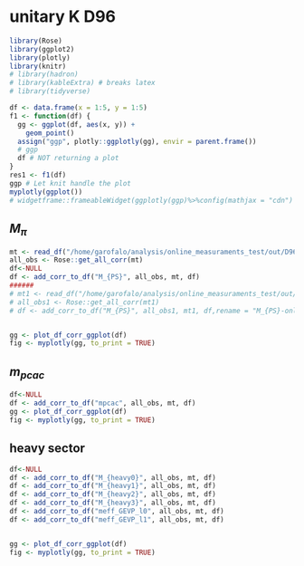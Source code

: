 # unitary K D96

```r
library(Rose)
library(ggplot2)
library(plotly)
library(knitr)
# library(hadron)
# library(kableExtra) # breaks latex
# library(tidyverse)

df <- data.frame(x = 1:5, y = 1:5)
f1 <- function(df) {
  gg <- ggplot(df, aes(x, y)) +
    geom_point()
  assign("ggp", plotly::ggplotly(gg), envir = parent.frame())
  # ggp
  df # NOT returning a plot
}
res1 <- f1(df)
ggp # Let knit handle the plot
myplotly(ggplot())
# widgetframe::frameableWidget(ggplotly(ggp)%>%config(mathjax = "cdn") )
```



## $M_\pi$ 

```r
mt <- read_df("/home/garofalo/analysis/online_measuraments_test/out/D96.dat_output")
all_obs <- Rose::get_all_corr(mt)
df<-NULL
df <- add_corr_to_df("M_{PS}", all_obs, mt, df)
######
# mt1 <- read_df("/home/garofalo/analysis/online_measuraments_test/out/D96_light.dat_output")
# all_obs1 <- Rose::get_all_corr(mt1)
# df <- add_corr_to_df("M_{PS}", all_obs1, mt1, df,rename = "M_{PS}-online")


gg <- plot_df_corr_ggplot(df)
fig <- myplotly(gg, to_print = TRUE)
```


## $m_{pcac}$ 

```r
df<-NULL
df <- add_corr_to_df("mpcac", all_obs, mt, df)
gg <- plot_df_corr_ggplot(df)
fig <- myplotly(gg, to_print = TRUE)
```


## heavy sector 

```r
df<-NULL
df <- add_corr_to_df("M_{heavy0}", all_obs, mt, df)
df <- add_corr_to_df("M_{heavy1}", all_obs, mt, df)
df <- add_corr_to_df("M_{heavy2}", all_obs, mt, df)
df <- add_corr_to_df("M_{heavy3}", all_obs, mt, df)
df <- add_corr_to_df("meff_GEVP_l0", all_obs, mt, df)
df <- add_corr_to_df("meff_GEVP_l1", all_obs, mt, df)


gg <- plot_df_corr_ggplot(df)
fig <- myplotly(gg, to_print = TRUE)
```
